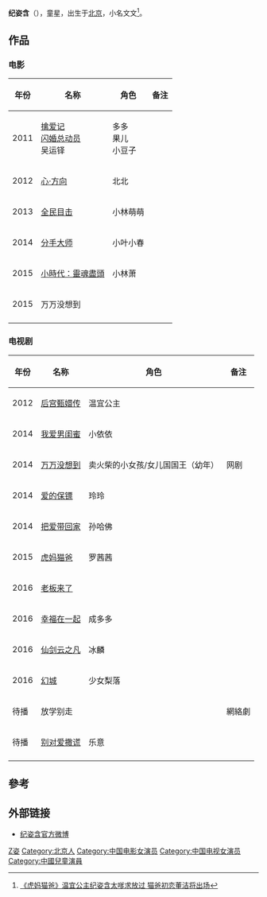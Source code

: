 {{藝人
|姓名 = 纪姿含
|类型 = 童星
|圖片 =
|圖片尺寸 =
|圖片簡介 =
|本名 =
|外文名 =
|外文 = 
|羅馬拼音 =
|英文名 =Wendy
|暱稱 = 文文
|其他藝名 =
|國籍 ={{PRC}}
|民族 = [[漢族|漢族]]
|籍貫 = 
|出生日期 ={{birth_date_and_age|2007|10|9|mf＝y}} 
|出生地點 ={{CHN}}[[北京市|北京市]]
|逝世日期 =
|逝世地點 =
|職業 =
|語言 = [[普通話|普通話]]
|教育程度 =
|宗教信仰 =
|配偶 =
|兒女 =
|父母 =
|音樂類型 =
|演奏樂器 =
|出道地點 =
|出道作 =后宫甄嬛传
|出道日期 =
|代表作 =
|活躍年代 =2010年至今
|唱片公司 =
|經紀公司 =北京博方文化有限公司
|網站 =
|相關團體 =
|獎項 =
|IMDb =6505678
}}
'''纪姿含'''（{{bd|2007年|10月9日|catIdx=}}），童星，出生于[[北京|北京]]，小名文文<ref>[http://mt.sohu.com/20150505/n412450800.shtml   《虎妈猫爸》温宜公主纪姿含太嗲求放过 猫爸初恋董洁将出场 ]</ref>。

==作品==
===电影===
{| class="wikitable"
|-
! 年份 !! 名称 !! 角色!!备注
|-
| 2011 || [[擒爱记|擒爱记]]<br/>[[闪婚总动员|闪婚总动员]]<br/>吴运铎  || 多多<br/>果儿<br/>小豆子||
|-
| 2012 || [[心·方向|心·方向]] || 北北||
|-
| 2013 || [[全民目击|全民目击]] || 小林萌萌||
|-
| 2014 || [[分手大师|分手大师]] || 小叶小春||
|-
| 2015 || [[小時代：靈魂盡頭|小時代：靈魂盡頭]] || 小林萧||
|-
| 2015 || 万万没想到 || ||
|-
|}

===电视剧===
{| class="wikitable"
|-
! 年份 !! 名称 !! 角色||备注
|-
|2012|| [[後宮甄嬛傳_(電視劇)|后宫甄嬛传]]||温宜公主||
|-
|2014|| [[我爱男闺蜜|我爱男闺蜜]]||小依依||
|- 
|2014|| [[万万没想到|万万没想到]]||卖火柴的小女孩/女儿国国王（幼年）||网剧
|- 
|2014||	[[爱的保镖|爱的保镖]]||玲玲||
|-  
|2014|| [[把爱带回家|把爱带回家]]||孙哈佛 ||
|-
|2015 ||[[虎妈猫爸|虎妈猫爸]]||罗茜茜 ||
|-
|2016|| [[老板来了|老板来了]] ||||
|- 
|2016|| [[幸福在一起|幸福在一起]] ||成多多 ||
|-
|2016||[[仙剑云之凡|仙剑云之凡]]||冰麟||
|-
|2016||[[幻城|幻城]] || 少女梨落||
|-
|待播|| 放学别走 || ||網絡劇
|-
|待播|| [[别对爱撒谎|别对爱撒谎]] ||乐意 ||
|-
|}

==參考==
{{reflist}}

==外部链接==
*[http://www.weibo.com/jizihan1009 纪姿含官方微博]
{{DEFAULTSORT:J纪}}
[[Category:纪姓|Z姿]]
[[Category:北京人|Category:北京人]]
[[Category:中国电影女演员|Category:中国电影女演员]]
[[Category:中国电视女演员|Category:中国电视女演员]]
[[Category:中國兒童演員|Category:中國兒童演員]]